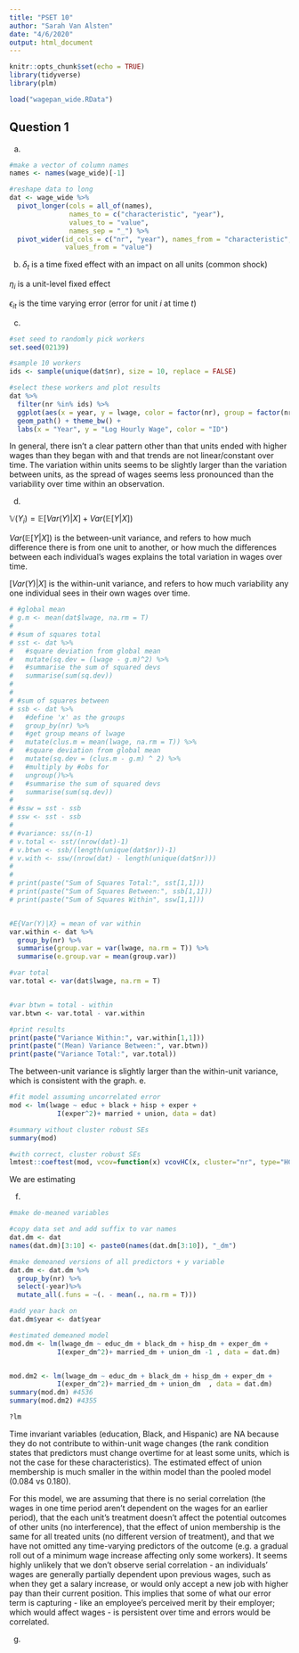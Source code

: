 ```yaml
---
title: "PSET 10"
author: "Sarah Van Alsten"
date: "4/6/2020"
output: html_document
---
```


```r
knitr::opts_chunk$set(echo = TRUE)
library(tidyverse)
library(plm)

load("wagepan_wide.RData")
```

## Question 1

a.
```r
#make a vector of column names
names <- names(wage_wide)[-1]

#reshape data to long
dat <- wage_wide %>% 
  pivot_longer(cols = all_of(names),
               names_to = c("characteristic", "year"),
               values_to = "value",
               names_sep = "_") %>%
  pivot_wider(id_cols = c("nr", "year"), names_from = "characteristic",
              values_from = "value")

```

b.
$\delta_t$ is a time fixed effect with an impact on all units (common shock)

$\eta_i$ is a unit-level fixed effect

$\epsilon_{it}$ is the time varying error (error for unit $i$ at time $t$)


c.
```r
#set seed to randomly pick workers
set.seed(02139)

#sample 10 workers 
ids <- sample(unique(dat$nr), size = 10, replace = FALSE)

#select these workers and plot results
dat %>%
  filter(nr %in% ids) %>%
  ggplot(aes(x = year, y = lwage, color = factor(nr), group = factor(nr))) +
  geom_path() + theme_bw() +
  labs(x = "Year", y = "Log Hourly Wage", color = "ID")


```

In general, there isn't a clear pattern other than that units ended with higher wages than they began with and that trends are not linear/constant over time. The variation within units seems to be slightly larger than the variation between units, as the spread of wages seems less pronounced than the variability over time within an observation.

d.

$\mathbb{V}(Y_i) = \mathbb{E}[Var(Y)|X] + Var(\mathbb{E}[Y|X])$

$Var(\mathbb{E}[Y|X])$ is the between-unit variance, and refers to how much difference there is from one unit to another, or how much the differences between each individual's wages explains the total variation in wages over time.

$[Var(Y)|X]$ is the within-unit variance, and refers to how much variability any one individual sees in their own wages over time.


```r
# #global mean 
# g.m <- mean(dat$lwage, na.rm = T)
# 
# #sum of squares total
# sst <- dat %>%
#   #square deviation from global mean
#   mutate(sq.dev = (lwage - g.m)^2) %>%
#   #summarise the sum of squared devs
#   summarise(sum(sq.dev))
#   
# 
# #sum of squares between
# ssb <- dat %>%
#   #define 'x' as the groups
#   group_by(nr) %>%
#   #get group means of lwage
#   mutate(clus.m = mean(lwage, na.rm = T)) %>%
#   #square deviation from global mean
#   mutate(sq.dev = (clus.m - g.m) ^ 2) %>%
#   #multiply by #obs for
#   ungroup()%>%
#   #summarise the sum of squared devs
#   summarise(sum(sq.dev))
# 
# #ssw = sst - ssb
# ssw <- sst - ssb
# 
# #variance: ss/(n-1)
# v.total <- sst/(nrow(dat)-1)
# v.btwn <- ssb/(length(unique(dat$nr))-1)
# v.with <- ssw/(nrow(dat) - length(unique(dat$nr)))
# 
# 
# print(paste("Sum of Squares Total:", sst[1,1]))
# print(paste("Sum of Squares Between:", ssb[1,1]))
# print(paste("Sum of Squares Within", ssw[1,1]))


#E{Var(Y)|X} = mean of var within
var.within <- dat %>%
  group_by(nr) %>%
  summarise(group.var = var(lwage, na.rm = T)) %>%
  summarise(e.group.var = mean(group.var))

#var total
var.total <- var(dat$lwage, na.rm = T)


#var btwn = total - within
var.btwn <- var.total - var.within

#print results
print(paste("Variance Within:", var.within[1,1]))
print(paste("(Mean) Variance Between:", var.btwn))
print(paste("Variance Total:", var.total))
```

The between-unit variance is slightly larger than the within-unit variance, which is consistent with the graph.
e.
```r
#fit model assuming uncorrelated error
mod <- lm(lwage ~ educ + black + hisp + exper +
            I(exper^2)+ married + union, data = dat)

#summary without cluster robust SEs
summary(mod)

#with correct, cluster robust SEs
lmtest::coeftest(mod, vcov=function(x) vcovHC(x, cluster="nr", type="HC1"))
```

We are estimating 

f.
```r
#make de-meaned variables

#copy data set and add suffix to var names
dat.dm <- dat
names(dat.dm)[3:10] <- paste0(names(dat.dm[3:10]), "_dm")

#make demeaned versions of all predictors + y variable
dat.dm <- dat.dm %>%
  group_by(nr) %>%
  select(-year)%>%
  mutate_all(.funs = ~(. - mean(., na.rm = T)))

#add year back on            
dat.dm$year <- dat$year

#estimated demeaned model
mod.dm <- lm(lwage_dm ~ educ_dm + black_dm + hisp_dm + exper_dm +
            I(exper_dm^2)+ married_dm + union_dm -1 , data = dat.dm) 


mod.dm2 <- lm(lwage_dm ~ educ_dm + black_dm + hisp_dm + exper_dm +
            I(exper_dm^2)+ married_dm + union_dm  , data = dat.dm)
summary(mod.dm) #4536
summary(mod.dm2) #4355          

?lm
```

Time invariant variables (education, Black, and Hispanic) are NA because they do not contribute to within-unit wage changes (the rank condition states that predictors must change overtime for at least some units, which is not the case for these characteristics). The estimated effect of union membership is much smaller in the within model than the pooled model (0.084 vs 0.180).

For this model, we are assuming that there is no serial correlation (the wages in one time period aren't dependent on the wages for an earlier period), that the each unit's treatment doesn't affect the potential outcomes of other units (no interference), that the effect of union membership is the same for all treated units (no different version of treatment), and that we have not omitted any time-varying predictors of the outcome (e.g. a gradual roll out of a minimum wage increase affecting only some workers). It seems highly unlikely that we don't observe serial correlation - an individuals' wages are generally partially dependent upon previous wages, such as when they get a salary increase, or would only accept a new job with higher pay than their current position. This implies that some of what our error term is capturing - like an employee's perceived merit by their employer; which would affect wages - is persistent over time and errors would be correlated.


g.


